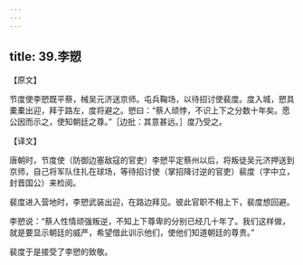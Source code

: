 ```yaml
---
---
---
```

title: 39.李愬
---



【原文】

节度使李愬既平蔡，械吴元济送京师。屯兵鞠场，以待招讨使裴度。度入城，愬具橐橐出迎，拜于路左，度将避之。愬曰：“蔡人顽悖，不识上下之分数十年矣。愿公因而示之，使知朝廷之尊。”［边批：其意甚远。］度乃受之。

【译文】

唐朝时，节度使（防御边塞敌寇的官吏）李愬平定蔡州以后，将叛徒吴元济押送到京师，自己将军队住扎在球场，等待招讨使（掌招降讨逆的官吏）裴度（字中立，封晋国公）来检阅。

裴度进入营地时，李愬武装出迎，在路边拜见。彼此官职不相上下，裴度想回避。

李愬说：“蔡人性情顽强叛逆，不知上下尊卑的分别已经几十年了。我们这样做，就是要显示朝廷的威严，希望借此训示他们，使他们知道朝廷的尊贵。”

裴度于是接受了李愬的致敬。